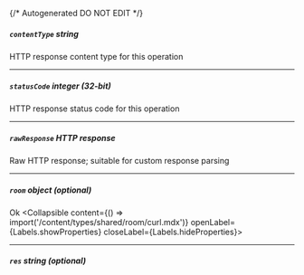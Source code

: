 {/* Autogenerated DO NOT EDIT  */}

##### `contentType` _string_
HTTP response content type for this operation

---
##### `statusCode` _integer (32-bit)_
HTTP response status code for this operation

---
##### `rawResponse` _HTTP response_
Raw HTTP response; suitable for custom response parsing

---
##### `room` _object (optional)_
Ok
<Collapsible content={() => import('/content/types/shared/room/curl.mdx')} openLabel={Labels.showProperties} closeLabel={Labels.hideProperties}>
</Collapsible>

---
##### `res` _string (optional)_


